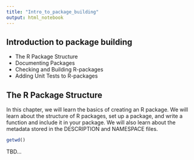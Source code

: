 ```yaml
---
title: "Intro_to_package_building"
output: html_notebook
---
```


## Introduction to package building ##  
  
* The R Package Structure  
* Documenting Packages  
* Checking and Building R-packages  
* Adding Unit Tests to R-packages  
  
## The R Package Structure ##  
    
In this chapter, we will learn the basics of creating an R package. We will learn about the structure of R packages, set up a package, and write a function and include it in your package. We will also learn about the metadata stored in the DESCRIPTION and NAMESPACE files.  


```r
getwd()
```

TBD...
